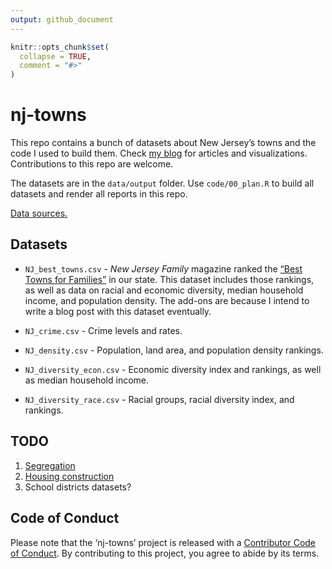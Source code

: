 ```yaml
---
output: github_document
---
```


<!-- README.md is generated from README.Rmd. Please edit that file -->

```r
knitr::opts_chunk$set(
  collapse = TRUE,
  comment = "#>"
)
```

# nj-towns

This repo contains a bunch of datasets about New Jersey's towns and the code I 
used to build them. Check [my blog](https://everetr.github.io/) for articles
and visualizations. Contributions to this repo are welcome.

The datasets are in the `data/output` folder. Use `code/00_plan.R` to build all
datasets and render all reports in this repo.

[Data sources.](data/data_sources.md)

<!-- [Methodology.](reports/Methodology.md) -->

## Datasets

* `NJ_best_towns.csv` - *New Jersey Family* magazine ranked the 
["Best Towns for Families"](https://www.njfamily.com/new-jerseys-best-towns-for-families-the-list-2019/)
in our state. This dataset includes those rankings, as well as data on racial
and economic diversity, median household income, and population density. The 
add-ons are because I intend to write a blog post with this dataset eventually.

* `NJ_crime.csv` - Crime levels and rates.

* `NJ_density.csv` - Population, land area, and population density rankings.

* `NJ_diversity_econ.csv` - Economic diversity index and rankings, as well as
median household income.

* `NJ_diversity_race.csv` - Racial groups, racial diversity index, and rankings.

## TODO

1. [Segregation](https://fivethirtyeight.com/features/the-most-diverse-cities-are-often-the-most-segregated/)
2. [Housing construction](https://www.census.gov/econ/construction.html)
3. School districts datasets?

## Code of Conduct

Please note that the 'nj-towns' project is released with a
[Contributor Code of Conduct](CODE_OF_CONDUCT.md).
By contributing to this project, you agree to abide by its terms.
